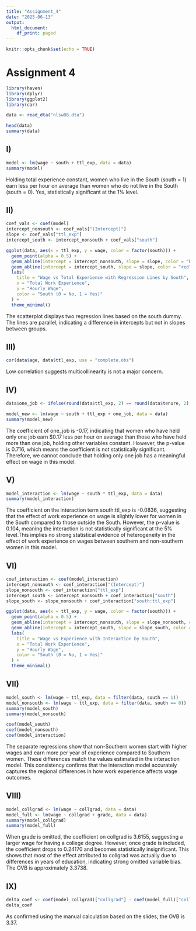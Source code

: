 ---
title: "Assignment_4"
date: "2025-06-13"
output:
  html_document:
    df_print: paged
---

```{r setup, include=FALSE}
knitr::opts_chunk$set(echo = TRUE)
```
# Assignment 4

```{r}
library(haven)     
library(dplyr)
library(ggplot2)
library(car)
```

```{r}
data <- read_dta("nlsw88.dta")

head(data)
summary(data)
```

## I)
```{r}
model <- lm(wage ~ south + ttl_exp, data = data)
summary(model)
```
Holding total experience constant, women who live in the South (south = 1) earn less per hour on average than women who do not live in the South (south = 0). Yes, statistically significant at the 1% level.

## II)
```{r}
coef_vals <- coef(model)
intercept_nonsouth <- coef_vals["(Intercept)"]
slope <- coef_vals["ttl_exp"]
intercept_south <- intercept_nonsouth + coef_vals["south"]

ggplot(data, aes(x = ttl_exp, y = wage, color = factor(south))) +
  geom_point(alpha = 0.5) +
  geom_abline(intercept = intercept_nonsouth, slope = slope, color = "blue", linetype = "solid", linewidth = 1) +
  geom_abline(intercept = intercept_south, slope = slope, color = "red", linetype = "dashed", linewidth = 1) +
  labs(
    title = "Wage vs Total Experience with Regression Lines by South",
    x = "Total Work Experience",
    y = "Hourly Wage",
    color = "South (0 = No, 1 = Yes)"
  ) +
  theme_minimal()
```

The scatterplot displays two regression lines based on the south dummy. The lines are parallel, indicating a difference in intercepts but not in slopes between groups.

## III)
```{r}
cor(data$age, data$ttl_exp, use = "complete.obs")
```
Low correlation suggests multicollinearity is not a major concern.

## IV)
```{r}
data$one_job <- ifelse(round(data$ttl_exp, 2) == round(data$tenure, 2), 1, 0)

model_new <- lm(wage ~ south + ttl_exp + one_job, data = data)
summary(model_new)
```
The coefficient of one_job is -0.17, indicating that women who have held only one job earn $0.17 less per hour on average than those who have held more than one job, holding other variables constant. However, the p-value is 0.716, which means the coefficient is not statistically significant. Therefore, we cannot conclude that holding only one job has a meaningful effect on wage in this model.

## V)
```{r}
model_interaction <- lm(wage ~ south * ttl_exp, data = data)
summary(model_interaction)
```
The coefficient on the interaction term south:ttl_exp is -0.0836, suggesting that the effect of work experience on wage is slightly lower for women in the South compared to those outside the South. However, the p-value is 0.104, meaning the interaction is not statistically significant at the 5% level.This implies no strong statistical evidence of heterogeneity in the effect of work experience on wages between southern and non-southern women in this model.

## VI)
```{r}
coef_interaction <- coef(model_interaction)
intercept_nonsouth <- coef_interaction["(Intercept)"]
slope_nonsouth <- coef_interaction["ttl_exp"]
intercept_south <- intercept_nonsouth + coef_interaction["south"]
slope_south <- slope_nonsouth + coef_interaction["south:ttl_exp"]

ggplot(data, aes(x = ttl_exp, y = wage, color = factor(south))) +
  geom_point(alpha = 0.5) +
  geom_abline(intercept = intercept_nonsouth, slope = slope_nonsouth, color = "blue", linetype = "solid", size = 1) +
  geom_abline(intercept = intercept_south, slope = slope_south, color = "red", linetype = "dashed", size = 1) +
  labs(
    title = "Wage vs Experience with Interaction by South",
    x = "Total Work Experience",
    y = "Hourly Wage",
    color = "South (0 = No, 1 = Yes)"
  ) +
  theme_minimal()
```

## VII)
```{r}
model_south <- lm(wage ~ ttl_exp, data = filter(data, south == 1))
model_nonsouth <- lm(wage ~ ttl_exp, data = filter(data, south == 0))
summary(model_south)
summary(model_nonsouth)

coef(model_south)
coef(model_nonsouth)
coef(model_interaction)
```

The separate regressions show that non-Southern women start with higher wages and earn more per year of experience compared to Southern women. These differences  match the values estimated in the interaction model. This consistency confirms that the interaction model accurately captures the regional differences in how work experience affects wage outcomes.

## VIII)

```{r}
model_collgrad <- lm(wage ~ collgrad, data = data)
model_full <- lm(wage ~ collgrad + grade, data = data)
summary(model_collgrad)
summary(model_full)
```

When grade is omitted, the coefficient on collgrad is 3.6155, suggesting a larger wage for having a college degree. However, once grade is included, the coefficient drops to 0.24170 and becomes statistically insignificant. This shows that most of the effect attributed to collgrad was actually due to differences in years of education, indicating strong omitted variable bias. The OVB is approximately 3.3738.

## IX)

```{r}
delta_coef <- coef(model_collgrad)["collgrad"] - coef(model_full)["collgrad"]
delta_coef
```

As confirmed using the manual calculation based on the slides, the OVB is 3.37.

